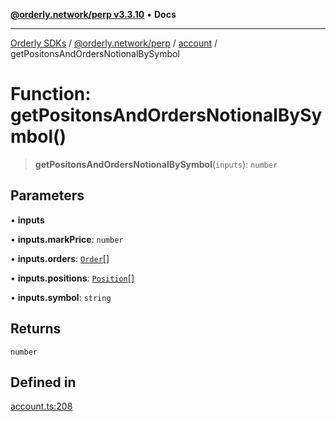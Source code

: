 [**@orderly.network/perp v3.3.10**](/sdks/tech-doc/@orderly.network/perp/README) • **Docs**

***

[Orderly SDKs](/sdks/tech-doc/packages) / [@orderly.network/perp](/sdks/tech-doc/@orderly.network/perp/README) / [account](/sdks/tech-doc/@orderly.network/perp/namespaces/account/README) / getPositonsAndOrdersNotionalBySymbol

# Function: getPositonsAndOrdersNotionalBySymbol()

> **getPositonsAndOrdersNotionalBySymbol**(`inputs`): `number`

## Parameters

• **inputs**

• **inputs.markPrice**: `number`

• **inputs.orders**: [`Order`](/sdks/tech-doc/@orderly.network/types/namespaces/API/interfaces/Order)[]

• **inputs.positions**: [`Position`](/sdks/tech-doc/@orderly.network/types/namespaces/API/interfaces/Position)[]

• **inputs.symbol**: `string`

## Returns

`number`

## Defined in

[account.ts:208](https://github.com/OrderlyNetwork/js-sdk/blob/554ae704783e3b83c40bb234a899e8f02987d9b6/packages/perp/src/account.ts#L208)
